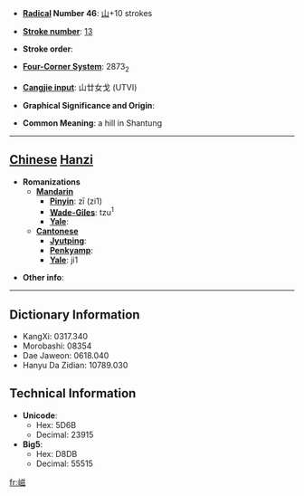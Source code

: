 * '''[[Wiktionary:Chinese radical index| Radical]] Number 46''': [[Wiktionary:Chinese radical index 山|山]]+10 strokes

* '''[[Wiktionary:Chinese total strokes index|Stroke number]]''': [[Wiktionary:Chinese total strokes index 13|13]]

* '''Stroke order''': 

* '''[[Wiktionary:Chinese four corner index|Four-Corner System]]''': 2873<sub>2</sub>

* '''[[Wiktionary:Chinese Cangjie index|Cangjie input]]''': 山廿女戈 (UTVI)

* '''Graphical Significance and Origin''': 

* '''Common Meaning''': a hill in Shantung

----

== [[Chinese]] [[Hanzi]] ==

* '''Romanizations'''
** '''[[Mandarin]]'''
*** '''[[Pinyin]]''': zī (zi1)
*** '''[[Wade-Giles]]''': tzu<sup>1</sup>
*** '''[[Yale]]''': 
** '''[[Cantonese]]'''
*** '''[[Jyutping]]''':
*** '''[[Penkyamp]]''': 
*** '''[[Yale]]''': ji1

* '''Other info''': 

----

== Dictionary Information ==

* KangXi: 0317.340
* Morobashi: 08354
* Dae Jaweon: 0618.040
* Hanyu Da Zidian: 10789.030

== Technical Information ==

* '''Unicode''':
** Hex: 5D6B
** Decimal: 23915
* '''Big5''':
** Hex: D8DB
** Decimal: 55515

[[fr:嵫]]